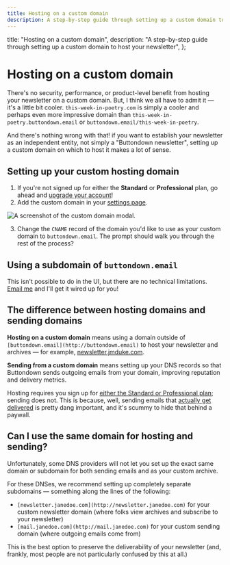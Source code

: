 ```yaml
---
title: Hosting on a custom domain
description: A step-by-step guide through setting up a custom domain to host your newsletter
---
```



  title: "Hosting on a custom domain",
  description:
    "A step-by-step guide through setting up a custom domain to host your newsletter",
};

# Hosting on a custom domain

<BFPNotice />

There's no security, performance, or product-level benefit from hosting your newsletter on a custom domain. But,
I think we all have to admit it — it's a little bit cooler. `this-week-in-poetry.com` is simply a cooler and perhaps
even more impressive domain than `this-week-in-poetry.buttondown.email` or `buttondown.email/this-week-in-poetry`.

And there's nothing wrong with that! if you want to establish your newsletter as an independent entity, not simply a "Buttondown newsletter",
setting up a custom domain on which to host it makes a lot of sense.

## Setting up your custom hosting domain

1. If you're not signed up for either the **Standard** or **Professional** plan, go ahead and [upgrade your account](https://buttondown.email/settings)!
2. Add the custom domain in your [settings page](https://buttondown.email/settings).

![A screenshot of the custom domain modal.](/images/custom-domain.png)

3. Change the `CNAME` record of the domain you'd like to use as your custom domain to `buttondown.email`. The prompt should walk you through the rest of the process?

## Using a subdomain of `buttondown.email`

This isn't possible to do in the UI, but there are no technical limitations. [Email me](mailto:justin@buttondown.email) and I'll get it wired up for you!

## The difference between hosting domains and sending domains

**Hosting on a custom domain** means using a domain outside of `[buttondown.email](http://buttondown.email)` to host your newsletter and archives — for example, [newsletter.jmduke.com](http://newsletter.jmduke.com).

**Sending from a custom domain** means setting up your DNS records so that Buttondown sends outgoing emails from your domain, improving reputation and delivery metrics.

Hosting requires you sign up for [either the Standard or Professional plan](http://buttondown.email/pricing); sending does not. This is because, well, sending emails that [actually get delivered](https://blog.buttondown.email/2019/05/16/sending-newsletters-that-get-delivered) is pretty dang important, and it's scummy to hide that behind a paywall.

## Can I use the same domain for hosting and sending?

Unfortunately, some DNS providers will not let you set up the exact same domain or subdomain for both sending emails and as your custom archive.

For these DNSes, we recommend setting up completely separate subdomains — something along the lines of the following:

- `[newsletter.janedoe.com](http://newsletter.janedoe.com)` for your custom newsletter domain (where folks view archives and subscribe to your newsletter)
- `[mail.janedoe.com](http://mail.janedoe.com)` for your custom sending domain (where outgoing emails come from)

This is the best option to preserve the deliverability of your newsletter (and, frankly, most people are not particularly confused by this at all.)
